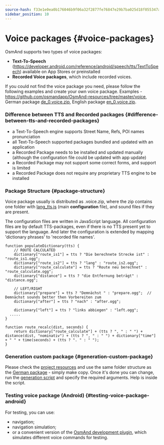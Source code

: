 ```yaml
---
source-hash: f33e1e0ea0b176046b9f06a32f2877fe76847e29b7ba025d18f055347afadff1
sidebar_position: 10
---
```


# Voice packages {#voice-packages}

<IncompleteArticle/>

OsmAnd supports two types of voice packages:
- **Text-To-Speech** (https://developer.android.com/reference/android/speech/tts/TextToSpeech) available on App Stores or preinstalled
- **Recorded Voice packages**, which include recorded voices.

If you could not find the voice package you need, please follow the following examples and create your own voice package. Examples - https://github.com/osmandapp/OsmAnd-resources/tree/master/voice, German package [de_0.voice.zip](https://download.osmand.net/download?standard=yes&file=de_0.voice.zip), English package [en_0.voice.zip](https://download.osmand.net/download?standard=yes&file=en_0.voice.zip).

### Difference between TTS and Recorded packages {#difference-between-tts-and-recorded-packages}

- a Text-To-Speech engine supports Street Name, Refs, POI names pronunciation
- all Text-To-Speech supported packages bundled and updated with an application
- a Recorded Package needs to be installed and updated manually (although the configuration file could be updated with app update)
- a Recorded Package may not support some correct forms, and support is limited
- a Recorded Package does not require any proprietary TTS engine to be installed

### Package Structure {#package-structure}

Voice package usually is distributed as .voice.zip, where the zip contains one folder with [lang_tts.js](https://github.com/osmandapp/OsmAnd-resources/blob/master/voice/de/de_tts.js) (main **configuration** file), and sound files if they are present.

The configuration files are written in JavaScript language. All configuration files are by default TTS-packages, even if there is no TTS present yet to support the language. And later the configuration is extended by mapping 'dictionary phrases' to 'recorded file names'.

```
function populateDictionary(tts) {
	// ROUTE CALCULATED
	dictionary["route_is1"] = tts ? "Die berechnete Strecke ist" : "route_is1.ogg";
	dictionary["route_is2"] = tts ? "lang" : "route_is2.ogg";
	dictionary["route_calculate"] = tts ? "Route neu berechnet" : "route_calculate.ogg";
	dictionary["distance"] = tts ? "die Entfernung beträgt" : "distance.ogg";

	// LEFT/RIGHT
	dictionary["prepare"] = tts ? "Demnächst " : "prepare.ogg";  // Demnächst sounds better then Vorbereiten zum
	dictionary["after"] = tts ? "nach" : "after.ogg";

	dictionary["left"] = tts ? "links abbiegen" : "left.ogg";
  .....
}

function route_recalc(dist, seconds) {
	return dictionary["route_calculate"] + (tts ? ", " : " ") + distance(dist, "nominativ") + (tts ? ", " : " ") + dictionary["time"] + " " + time(seconds) + (tts ? ". " : " ");
}
```

### Generation custom package {#generation-custom-package}

Please check the [project resources](https://github.com/osmandapp/OsmAnd-resources/) and use the same folder structure as the [German package](https://github.com/osmandapp/OsmAnd-resources/tree/master/voice/de) - simply make copy. Once it's done you can change, run the [generation script](https://github.com/osmandapp/OsmAnd-resources/blob/master/voice/gen_voice.sh#L4) and specify the required arguments. Help is inside the script.

### Testing voice package (Android) {#testing-voice-package-android}

For testing, you can use:
- navigation;
- navigation simulation;
- or a convenient version of the [OsmAnd development plugin](/docs/user/navigation/guidance/voice-navigation#testing-of-voice-prompts), which simulates different voice commands for testing.